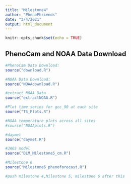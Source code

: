 ```yaml
---
title: "Milestone4"
author: "PhenoPhriends"
date: "3/4/2021"
output: html_document
---
```


```r
knitr::opts_chunk$set(echo = TRUE)
```

## PhenoCam and NOAA Data Download

```r
#PhenoCam Data Download:
source("download.R")

#NOAA Data Download:
source("NOAAdownload.R")

#extract NOAA Data
source("extractNOAA.R")

#Plot time series for gcc_90 at each site
source("TS_Plots.R")

#NOAA temperature plots across all sites 
#source("NOAAplots.R")

#daymet 
source("daymet.R")

#JAGS model
source("DLM_Milestone5_cm.R")

#Milestone 6
source("Milestone6_phenoforecast.R")

#push milestone 4,Milestone 5, milestone 6 after this
```

